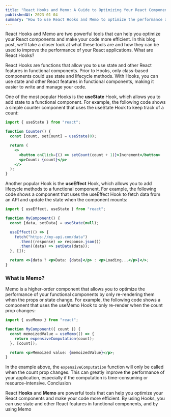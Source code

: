 ```yaml
---
title: "React Hooks and Memo: A Guide to Optimizing Your React Components"
publishedAt: 2023-01-04
summary: "How to use React Hooks and Memo to optimize the performance and efficiency of components."
---
```


React Hooks and Memo are two powerful tools that can help you optimize your React components and make your code more efficient. In this blog post, we'll take a closer look at what these tools are and how they can be used to improve the performance of your React applications.
What are React Hooks?

React Hooks are functions that allow you to use state and other React features in functional components. Prior to Hooks, only class-based components could use state and lifecycle methods. With Hooks, you can use state and other React features in functional components, making it easier to write and manage your code.

One of the most popular Hooks is the **useState** Hook, which allows you to add state to a functional component. For example, the following code shows a simple counter component that uses the useState Hook to keep track of a count:

```jsx
import { useState } from "react";

function Counter() {
  const [count, setCount] = useState(0);

  return (
    <>
      <button onClick={() => setCount(count + 1)}>Increment</button>
      <p>Count: {count}</p>
    </>
  );
}
```

Another popular Hook is the **useEffect** Hook, which allows you to add lifecycle methods to a functional component. For example, the following code shows a component that uses the useEffect Hook to fetch data from an API and update the state when the component mounts:

```jsx
import { useEffect, useState } from "react";

function MyComponent() {
  const [data, setData] = useState(null);

  useEffect(() => {
    fetch("https://my-api.com/data")
      .then((response) => response.json())
      .then((data) => setData(data));
  }, []);

  return <>{data ? <p>Data: {data}</p> : <p>Loading...</p>}</>;
}
```

### What is Memo?

Memo is a higher-order component that allows you to optimize the performance of your functional components by only re-rendering them when the props or state change. For example, the following code shows a component that uses the useMemo Hook to only re-render when the count prop changes:

```jsx
import { useMemo } from "react";

function MyComponent({ count }) {
  const memoizedValue = useMemo(() => {
    return expensiveComputation(count);
  }, [count]);

  return <p>Memoized value: {memoizedValue}</p>;
}
```

In the example above, the `expensiveComputation` function will only be called when the count prop changes. This can greatly improve the performance of your application, especially if the computation is time-consuming or resource-intensive.
Conclusion

React **Hooks** and **Memo** are powerful tools that can help you optimize your React components and make your code more efficient. By using Hooks, you can use state and other React features in functional components, and by using Memo

